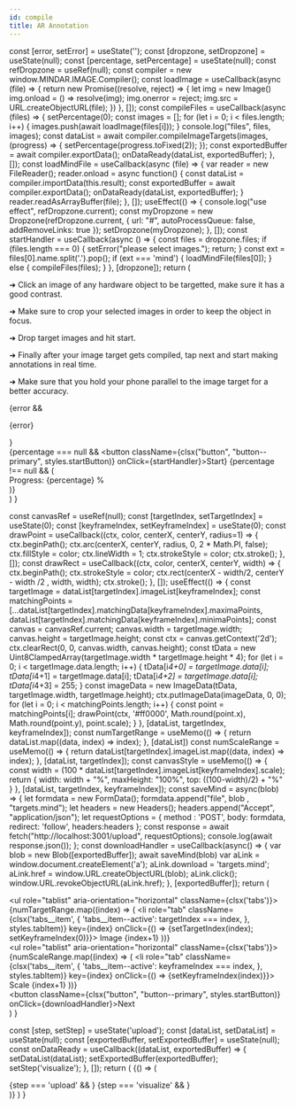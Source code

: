 ```yaml
---
id: compile
title: AR Annotation
---
```



  const [error, setError] = useState('');
  const [dropzone, setDropzone] = useState(null);
  const [percentage, setPercentage] = useState(null);
  const refDropzone = useRef(null);
  const compiler = new window.MINDAR.IMAGE.Compiler();
  const loadImage = useCallback(async (file) => {
    return new Promise((resolve, reject) => {
      let img = new Image()
      img.onload = () => resolve(img);
      img.onerror = reject;
      img.src = URL.createObjectURL(file);
    })
  }, []);
  const compileFiles = useCallback(async (files) => {
    setPercentage(0);
    const images = [];
    for (let i = 0; i < files.length; i++) {
      images.push(await loadImage(files[i]));
    }
    console.log("files", files, images);
    const dataList = await compiler.compileImageTargets(images, (progress) => {
      setPercentage(progress.toFixed(2));
    });
    const exportedBuffer = await compiler.exportData();
    onDataReady(dataList, exportedBuffer);
  }, []);
  const loadMindFile = useCallback(async (file) => {
    var reader = new FileReader();
    reader.onload = async function() {
      const dataList = compiler.importData(this.result);
      const exportedBuffer = await compiler.exportData();
      onDataReady(dataList, exportedBuffer);
    }
    reader.readAsArrayBuffer(file);
  }, []);
  useEffect(() => {
    console.log("use effect", refDropzone.current);
    const myDropzone = new Dropzone(refDropzone.current, { url: "#", autoProcessQueue: false, addRemoveLinks: true });
    setDropzone(myDropzone);
  }, []);
  const startHandler = useCallback(async () => {
    const files = dropzone.files;
    if (files.length === 0) {
      setError("please select images.");
      return;
    }
    const ext = files[0].name.split('.').pop();
    if (ext === 'mind') {
      loadMindFile(files[0]);
    } else {
      compileFiles(files);
    }
  }, [dropzone]);
  return (
    <div>
      <p>➜ Click an image of any hardware object to be targetted, make sure it has a good contrast.</p>
      <p>➜ Make sure to crop your selected images in order to keep the object in focus.</p>
      <p>➜ Drop target images and hit start.</p>
      <p>➜ Finally after your image target gets compiled, tap next and start making annotations in real time.</p>
      <p>➜ Make sure that you hold your phone parallel to the image target for a better accuracy.</p>
      <div ref={refDropzone} className="dropzone"></div>
      {error && <p className="text--danger">{error}</p>}
      <div className="padding-vert--md">
	{percentage === null && <button className={clsx("button", "button--primary", styles.startButton)} onClick={startHandler}>Start</button>}
	{percentage !== null && (
	  <div>
	    Progress: {percentage} %
	  </div>
	)}
      </div>
    </div>
  )
}

  const canvasRef = useRef(null);
  const [targetIndex, setTargetIndex] = useState(0);
  const [keyframeIndex, setKeyframeIndex] = useState(0);
  const drawPoint = useCallback((ctx, color, centerX, centerY, radius=1) => {
    ctx.beginPath();
    ctx.arc(centerX, centerY, radius, 0, 2 * Math.PI, false);
    ctx.fillStyle = color;
    ctx.lineWidth = 1;
    ctx.strokeStyle = color;
    ctx.stroke();
  }, []);
  const drawRect = useCallback((ctx, color, centerX, centerY, width) => {
    ctx.beginPath();
    ctx.strokeStyle = color;
    ctx.rect(centerX - width/2, centerY - width /2 , width, width);
    ctx.stroke();
  }, []);
  useEffect(() => {
    const targetImage = dataList[targetIndex].imageList[keyframeIndex];
    const matchingPoints = [...dataList[targetIndex].matchingData[keyframeIndex].maximaPoints, dataList[targetIndex].matchingData[keyframeIndex].minimaPoints];
    const canvas = canvasRef.current;
    canvas.width = targetImage.width;
    canvas.height = targetImage.height;
    const ctx = canvas.getContext('2d');
    ctx.clearRect(0, 0, canvas.width, canvas.height);
    const tData = new Uint8ClampedArray(targetImage.width * targetImage.height * 4);
    for (let i = 0; i < targetImage.data.length; i++) {
      tData[i*4+0] = targetImage.data[i];
      tData[i*4+1] = targetImage.data[i];
      tData[i*4+2] = targetImage.data[i];
      tData[i*4+3] = 255;
    }
    const imageData = new ImageData(tData, targetImage.width, targetImage.height);
    ctx.putImageData(imageData, 0, 0);
    for (let i = 0; i < matchingPoints.length; i++) {
      const point = matchingPoints[i];
      drawPoint(ctx, '#ff0000', Math.round(point.x), Math.round(point.y), point.scale);
    }
  }, [dataList, targetIndex, keyframeIndex]);
  const numTargetRange = useMemo(() => {
    return dataList.map((data, index) => index);
  }, [dataList])
  const numScaleRange = useMemo(() => {
    return dataList[targetIndex].imageList.map((data, index) => index);
  }, [dataList, targetIndex]);
  const canvasStyle = useMemo(() => {
    const width = (100 * dataList[targetIndex].imageList[keyframeIndex].scale);
    return {
      width: width + "%",
      maxHeight: "100%",
      top: ((100-width)/2) + "%"
    }
  }, [dataList, targetIndex, keyframeIndex]);
  const saveMind = async(blob) => {
    let formdata = new FormData();
    formdata.append("file", blob , "targets.mind");
    let headers = new Headers();
    headers.append("Accept", "application/json");
    let requestOptions = {
      method : 'POST',
      body: formdata,
      redirect: 'follow',
      headers:headers
    };
    const response = await fetch("http://localhost:3001/upload", requestOptions);
    console.log(await response.json());
    };
  const downloadHandler = useCallback(async() => {
    var blob = new Blob([exportedBuffer]);
    await saveMind(blob)
    var aLink = window.document.createElement('a');
    aLink.download = 'targets.mind';
    aLink.href = window.URL.createObjectURL(blob);
    aLink.click();
    window.URL.revokeObjectURL(aLink.href);
  }, [exportedBuffer]);
  return (
    <div>
      <div className="tabs-container">
	<ul role="tablist" aria-orientation="horizontal" className={clsx('tabs')}>
	  {numTargetRange.map((index) => (
	    <li
	      role="tab"
	      className={clsx('tabs__item', {
		'tabs__item--active': targetIndex === index,
	      }, styles.tabItem)}
	      key={index}
	      onClick={() => {setTargetIndex(index); setKeyframeIndex(0)}}>
	      Image {index+1}
	    </li>
	  ))}
	</ul>
      </div>
      <div className="tabs-container">
	<ul role="tablist" aria-orientation="horizontal" className={clsx('tabs')}>
	  {numScaleRange.map((index) => (
	    <li
	      role="tab"
	      className={clsx('tabs__item', {
		'tabs__item--active': keyframeIndex === index,
	      }, styles.tabItem)}
	      key={index}
	      onClick={() => {setKeyframeIndex(index)}}>
	      Scale {index+1}
	    </li>
	  ))}
	</ul>
      </div>
      <div className={styles.visualizeCanvasWrapper}>
	<canvas style={canvasStyle} className={styles.visualizeCanvas} ref={canvasRef}></canvas>
      </div>
      <div className="padding-vert--md">
	<button className={clsx("button", "button--primary", styles.startButton)} onClick={downloadHandler}>Next</button>
      </div>
    </div>
  )
}

  const [step, setStep] = useState('upload');
  const [dataList, setDataList] = useState(null);
  const [exportedBuffer, setExportedBuffer] = useState(null);
  const onDataReady = useCallback((dataList, exportedBuffer) => {
    setDataList(dataList);
    setExportedBuffer(exportedBuffer);
    setStep('visualize');
  }, []);
  return (
    <BrowserOnly>
     {() => (
      <div>
	{step === 'upload' && <UploadTab onDataReady={onDataReady}/>}
	{step === 'visualize' && <VisualizeTab dataList={dataList} exportedBuffer={exportedBuffer}/>}
      </div>
     )}
    </BrowserOnly>
  )
}

<Compile/>
